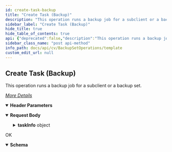 ```yaml
---
id: create-task-backup
title: "Create Task (Backup)"
description: "This operation runs a backup job for a subclient or a backup set."
sidebar_label: "Create Task (Backup)"
hide_title: true
hide_table_of_contents: true
api: {"deprecated":false,"description":"This operation runs a backup job for a subclient or a backup set.\n\n[_More Details_](http://documentation.commvault.com/commvault/v11/article?p=features/rest_api/operations/post_create_task_backup.htm)\n","operationId":"Create Task (Backup)","parameters":[{"description":"","in":"header","name":"Authtoken","required":true,"schema":{"example":"{{TOKEN}}","type":"string"}}],"responses":{"200":{"description":"OK","content":{"application/json":{"schema":{"type":"object","properties":{"taskId":{"type":"integer"},"jobIds":{"type":"array","items":{"type":"string"}}},"x-examples":{"Example 1":{"taskId":124,"jobIds":["301"]}}},"examples":{"POST Create Task (Backup) - This request starts an immediate backup job.":{"value":{"taskId":0,"jobIds":["string"]}}}}}}},"requestBody":{"content":{"application/json":{"schema":{"type":"object","properties":{"taskInfo":{"type":"object","properties":{"associations":{"type":"array","items":{"type":"object","properties":{"applicationId":{"type":"integer"},"clientName":{"type":"string"},"commCellId":{"type":"integer"},"backupsetName":{"type":"string"},"_type_":{"type":"integer"},"appName":{"type":"string"}}}},"task":{"type":"object","properties":{"sequenceNumber":{"type":"integer"},"initiatedFrom":{"type":"integer"},"taskType":{"type":"integer"},"policyType":{"type":"integer"},"taskId":{"type":"integer"},"taskFlags":{"type":"object","properties":{"disabled":{"type":"boolean"}}}}},"subTasks":{"type":"array","items":{"type":"object","properties":{"subTask":{"type":"object","properties":{"subTaskType":{"type":"integer"},"operationType":{"type":"integer"}}},"options":{"type":"object","properties":{"backupOpts":{"type":"object","properties":{"truncateLogsOnSource":{"type":"boolean"},"sybaseSkipFullafterLogBkp":{"type":"boolean"},"backupLevel":{"type":"integer"},"runIncrementalBackup":{"type":"boolean"},"isSpHasInLineCopy":{"type":"boolean"},"runSILOBackup":{"type":"boolean"},"doNotTruncateLog":{"type":"boolean"},"dataOpt":{"type":"object","properties":{"skipCatalogPhaseForSnapBackup":{"type":"boolean"},"followMountPoints":{"type":"boolean"},"enableIndexCheckPointing":{"type":"boolean"},"enforceTransactionLogUsage":{"type":"boolean"},"spaceReclamation":{"type":"boolean"},"skipConsistencyCheck":{"type":"boolean"},"createNewIndex":{"type":"boolean"},"verifySynthFull":{"type":"boolean"}}},"dataPathOpt":{"type":"object","properties":{"mediaAgent":{"type":"object","properties":{"mediaAgentId":{"type":"integer"}}},"library":{"type":"object","properties":{"libraryId":{"type":"integer"}}},"drivePool":{"type":"object","properties":{"drivePoolId":{"type":"integer"}}},"spareGroup":{"type":"object","properties":{"spareMediaGroupId":{"type":"integer"}}},"drive":{"type":"object","properties":{"driveId":{"type":"integer"}}}}},"mediaOpt":{"type":"object","properties":{"markMediaFullOnSuccess":{"type":"boolean"},"numberofDays":{"type":"integer"},"startNewMedia":{"type":"boolean"},"retentionJobType":{"type":"integer"},"allowOtherSchedulesToUseMediaSet":{"type":"boolean"},"reserveResourcesBeforeScan":{"type":"boolean"}}}}},"commonOpts":{"type":"object","properties":{"jobDescription":{"type":"string"},"jobRetryOpts":{"type":"object","properties":{"killRunningJobWhenTotalRunningTimeExpires":{"type":"boolean"},"numberOfRetries":{"type":"integer"},"enableNumberOfRetries":{"type":"boolean"},"runningTime":{"type":"object","properties":{"enableTotalRunningTime":{"type":"boolean"},"totalRunningTime":{"type":"integer"}}}}},"startUpOpts":{"type":"object","properties":{"startInSuspendedState":{"type":"boolean"},"useDefaultPriority":{"type":"boolean"},"priority":{"type":"integer"}}}}}}}}}}}}},"x-examples":{"Example 1":{"taskInfo":{"associations":[{"applicationId":33,"clientName":"{{clientName}}","commCellId":0,"backupsetName":"{{backupsetName}}","_type_":7,"appName":"File System"}],"task":{"sequenceNumber":10,"initiatedFrom":2,"taskType":1,"policyType":0,"taskId":0,"taskFlags":{"disabled":false}},"subTasks":[{"subTask":{"subTaskType":2,"operationType":2},"options":{"backupOpts":{"truncateLogsOnSource":false,"sybaseSkipFullafterLogBkp":false,"backupLevel":1,"runIncrementalBackup":true,"isSpHasInLineCopy":false,"runSILOBackup":false,"doNotTruncateLog":false,"dataOpt":{"skipCatalogPhaseForSnapBackup":false,"followMountPoints":true,"enableIndexCheckPointing":false,"enforceTransactionLogUsage":false,"spaceReclamation":false,"skipConsistencyCheck":false,"createNewIndex":false,"verifySynthFull":false},"dataPathOpt":{"mediaAgent":{"mediaAgentId":0},"library":{"libraryId":0},"drivePool":{"drivePoolId":0},"spareGroup":{"spareMediaGroupId":0},"drive":{"driveId":0}},"mediaOpt":{"markMediaFullOnSuccess":false,"numberofDays":30,"startNewMedia":true,"retentionJobType":2,"allowOtherSchedulesToUseMediaSet":true,"reserveResourcesBeforeScan":false}},"commonOpts":{"jobDescription":"","jobRetryOpts":{"killRunningJobWhenTotalRunningTimeExpires":false,"numberOfRetries":0,"enableNumberOfRetries":false,"runningTime":{"enableTotalRunningTime":false,"totalRunningTime":3600}},"startUpOpts":{"startInSuspendedState":false,"useDefaultPriority":true,"priority":166}}}}]}}}},"examples":{"POST Create Task (Backup) - This request starts an immediate backup job.":{"value":{"taskInfo":{"associations":[{"applicationId":33,"clientName":"{{clientName}}","commCellId":0,"backupsetName":"{{backupsetName}}","_type_":7,"appName":"File System"}],"task":{"sequenceNumber":10,"initiatedFrom":2,"taskType":1,"policyType":0,"taskId":0,"taskFlags":{"disabled":false}},"subTasks":[{"subTask":{"subTaskType":2,"operationType":2},"options":{"backupOpts":{"truncateLogsOnSource":false,"sybaseSkipFullafterLogBkp":false,"backupLevel":1,"runIncrementalBackup":true,"isSpHasInLineCopy":false,"runSILOBackup":false,"doNotTruncateLog":false,"dataOpt":{"skipCatalogPhaseForSnapBackup":false,"followMountPoints":true,"enableIndexCheckPointing":false,"enforceTransactionLogUsage":false,"spaceReclamation":false,"skipConsistencyCheck":false,"createNewIndex":false,"verifySynthFull":false},"dataPathOpt":{"mediaAgent":{"mediaAgentId":0},"library":{"libraryId":0},"drivePool":{"drivePoolId":0},"spareGroup":{"spareMediaGroupId":0},"drive":{"driveId":0}},"mediaOpt":{"markMediaFullOnSuccess":false,"numberofDays":30,"startNewMedia":true,"retentionJobType":2,"allowOtherSchedulesToUseMediaSet":true,"reserveResourcesBeforeScan":false}},"commonOpts":{"jobDescription":"","jobRetryOpts":{"killRunningJobWhenTotalRunningTimeExpires":false,"numberOfRetries":0,"enableNumberOfRetries":false,"runningTime":{"enableTotalRunningTime":false,"totalRunningTime":3600}},"startUpOpts":{"startInSuspendedState":false,"useDefaultPriority":true,"priority":166}}}}]}}},"Create Task (Backup) - This request starts an immediate backup job.":{"value":{"taskInfo":{"associations":[{"applicationId":33,"clientName":"{{clientName}}","commCellId":0,"backupsetName":"defaultBackupSet","_type_":7,"appName":"File System"}],"task":{"sequenceNumber":10,"initiatedFrom":2,"taskType":1,"policyType":0,"taskId":0,"taskFlags":{"disabled":false}},"subTasks":[{"subTask":{"subTaskType":2,"operationType":2},"options":{"backupOpts":{"truncateLogsOnSource":false,"sybaseSkipFullafterLogBkp":false,"backupLevel":1,"runIncrementalBackup":true,"isSpHasInLineCopy":false,"runSILOBackup":false,"doNotTruncateLog":false,"dataOpt":{"skipCatalogPhaseForSnapBackup":false,"followMountPoints":true,"enableIndexCheckPointing":false,"enforceTransactionLogUsage":false,"spaceReclamation":false,"skipConsistencyCheck":false,"createNewIndex":false,"verifySynthFull":false},"dataPathOpt":{"mediaAgent":{"mediaAgentId":0},"library":{"libraryId":0},"drivePool":{"drivePoolId":0},"spareGroup":{"spareMediaGroupId":0},"drive":{"driveId":0}},"mediaOpt":{"markMediaFullOnSuccess":false,"numberofDays":30,"startNewMedia":true,"retentionJobType":2,"allowOtherSchedulesToUseMediaSet":true,"reserveResourcesBeforeScan":false}},"commonOpts":{"jobDescription":"","jobRetryOpts":{"killRunningJobWhenTotalRunningTimeExpires":false,"numberOfRetries":0,"enableNumberOfRetries":false,"runningTime":{"enableTotalRunningTime":false,"totalRunningTime":3600}},"startUpOpts":{"startInSuspendedState":false,"useDefaultPriority":true,"priority":166}}}}]}}}}}}},"tags":["Backup Set Operations"],"method":"post","path":"/CreateTask","servers":[{"url":"http://{hostname}/webconsole/api","variables":{"hostname":{"default":"localhost","description":"Webconsole"}}}],"jsonRequestBodyExample":{"taskInfo":{"associations":[{"applicationId":0,"clientName":"string","commCellId":0,"backupsetName":"string","_type_":0,"appName":"string"}],"task":{"sequenceNumber":0,"initiatedFrom":0,"taskType":0,"policyType":0,"taskId":0,"taskFlags":{"disabled":true}},"subTasks":[{"subTask":{"subTaskType":0,"operationType":0},"options":{"backupOpts":{"truncateLogsOnSource":true,"sybaseSkipFullafterLogBkp":true,"backupLevel":0,"runIncrementalBackup":true,"isSpHasInLineCopy":true,"runSILOBackup":true,"doNotTruncateLog":true,"dataOpt":{"skipCatalogPhaseForSnapBackup":true,"followMountPoints":true,"enableIndexCheckPointing":true,"enforceTransactionLogUsage":true,"spaceReclamation":true,"skipConsistencyCheck":true,"createNewIndex":true,"verifySynthFull":true},"dataPathOpt":{"mediaAgent":{"mediaAgentId":0},"library":{"libraryId":0},"drivePool":{"drivePoolId":0},"spareGroup":{"spareMediaGroupId":0},"drive":{"driveId":0}},"mediaOpt":{"markMediaFullOnSuccess":true,"numberofDays":0,"startNewMedia":true,"retentionJobType":0,"allowOtherSchedulesToUseMediaSet":true,"reserveResourcesBeforeScan":true}},"commonOpts":{"jobDescription":"string","jobRetryOpts":{"killRunningJobWhenTotalRunningTimeExpires":true,"numberOfRetries":0,"enableNumberOfRetries":true,"runningTime":{"enableTotalRunningTime":true,"totalRunningTime":0}},"startUpOpts":{"startInSuspendedState":true,"useDefaultPriority":true,"priority":0}}}}]}},"info":{"title":"Template","contact":{},"version":"1.0","description":"Template"},"postman":{"name":"Create Task (Backup)","description":{"content":"This operation runs a backup job for a subclient or a backup set.\n\n[_More Details_](http://documentation.commvault.com/commvault/v11/article?p=features/rest_api/operations/post_create_task_backup.htm)\n","type":"text/plain"},"url":{"path":["CreateTask"],"host":["{{baseUrl}}"],"query":[],"variable":[]},"header":[{"disabled":false,"description":{"content":"(Required) ","type":"text/plain"},"key":"Authtoken","value":""},{"key":"Content-Type","value":"application/json"},{"key":"Accept","value":"application/json"}],"method":"POST","body":{"mode":"raw","raw":"\"\"","options":{"raw":{"language":"json"}}}}}
sidebar_class_name: "post api-method"
info_path: docs/api/cv/BackupSetOperations/template
custom_edit_url: null
---
```



## Create Task (Backup)



This operation runs a backup job for a subclient or a backup set.

[_More Details_](http://documentation.commvault.com/commvault/v11/article?p=features/rest_api/operations/post_create_task_backup.htm)


<details style={{"marginBottom":"1rem"}} data-collapsed={false} open={true}><summary style={{}}><strong>Header Parameters</strong></summary><div><ul><ParamsItem className={"paramsItem"} param={{"description":"","in":"header","name":"Authtoken","required":true,"schema":{"example":"{{TOKEN}}","type":"string"}}}></ParamsItem></ul></div></details><MimeTabs><TabItem label={"application/json"} value={"application/json-schema"}><details style={{}} data-collapsed={false} open={true}><summary style={{"textAlign":"left"}}><strong>Request Body</strong></summary><div style={{"textAlign":"left","marginLeft":"1rem"}}></div><ul style={{"marginLeft":"1rem"}}><SchemaItem collapsible={true} className={"schemaItem"}><details style={{}}><summary style={{}}><strong>taskInfo</strong><span style={{"opacity":"0.6"}}> object</span></summary><div style={{"marginLeft":"1rem"}}><SchemaItem collapsible={true} className={"schemaItem"}><details style={{}}><summary style={{}}><strong>associations</strong><span style={{"opacity":"0.6"}}> object[]</span></summary><div style={{"marginLeft":"1rem"}}><SchemaItem collapsible={false} name={"applicationId"} required={false} deprecated={undefined} schemaDescription={undefined} schemaName={"integer"} qualifierMessage={undefined} defaultValue={undefined}></SchemaItem><SchemaItem collapsible={false} name={"clientName"} required={false} deprecated={undefined} schemaDescription={undefined} schemaName={"string"} qualifierMessage={undefined} defaultValue={undefined}></SchemaItem><SchemaItem collapsible={false} name={"commCellId"} required={false} deprecated={undefined} schemaDescription={undefined} schemaName={"integer"} qualifierMessage={undefined} defaultValue={undefined}></SchemaItem><SchemaItem collapsible={false} name={"backupsetName"} required={false} deprecated={undefined} schemaDescription={undefined} schemaName={"string"} qualifierMessage={undefined} defaultValue={undefined}></SchemaItem><SchemaItem collapsible={false} name={"_type_"} required={false} deprecated={undefined} schemaDescription={undefined} schemaName={"integer"} qualifierMessage={undefined} defaultValue={undefined}></SchemaItem><SchemaItem collapsible={false} name={"appName"} required={false} deprecated={undefined} schemaDescription={undefined} schemaName={"string"} qualifierMessage={undefined} defaultValue={undefined}></SchemaItem></div></details></SchemaItem><SchemaItem collapsible={true} className={"schemaItem"}><details style={{}}><summary style={{}}><strong>task</strong><span style={{"opacity":"0.6"}}> object</span></summary><div style={{"marginLeft":"1rem"}}><SchemaItem collapsible={false} name={"sequenceNumber"} required={false} deprecated={undefined} schemaDescription={undefined} schemaName={"integer"} qualifierMessage={undefined} defaultValue={undefined}></SchemaItem><SchemaItem collapsible={false} name={"initiatedFrom"} required={false} deprecated={undefined} schemaDescription={undefined} schemaName={"integer"} qualifierMessage={undefined} defaultValue={undefined}></SchemaItem><SchemaItem collapsible={false} name={"taskType"} required={false} deprecated={undefined} schemaDescription={undefined} schemaName={"integer"} qualifierMessage={undefined} defaultValue={undefined}></SchemaItem><SchemaItem collapsible={false} name={"policyType"} required={false} deprecated={undefined} schemaDescription={undefined} schemaName={"integer"} qualifierMessage={undefined} defaultValue={undefined}></SchemaItem><SchemaItem collapsible={false} name={"taskId"} required={false} deprecated={undefined} schemaDescription={undefined} schemaName={"integer"} qualifierMessage={undefined} defaultValue={undefined}></SchemaItem><SchemaItem collapsible={true} className={"schemaItem"}><details style={{}}><summary style={{}}><strong>taskFlags</strong><span style={{"opacity":"0.6"}}> object</span></summary><div style={{"marginLeft":"1rem"}}><SchemaItem collapsible={false} name={"disabled"} required={false} deprecated={undefined} schemaDescription={undefined} schemaName={"boolean"} qualifierMessage={undefined} defaultValue={undefined}></SchemaItem></div></details></SchemaItem></div></details></SchemaItem><SchemaItem collapsible={true} className={"schemaItem"}><details style={{}}><summary style={{}}><strong>subTasks</strong><span style={{"opacity":"0.6"}}> object[]</span></summary><div style={{"marginLeft":"1rem"}}><SchemaItem collapsible={true} className={"schemaItem"}><details style={{}}><summary style={{}}><strong>subTask</strong><span style={{"opacity":"0.6"}}> object</span></summary><div style={{"marginLeft":"1rem"}}><SchemaItem collapsible={false} name={"subTaskType"} required={false} deprecated={undefined} schemaDescription={undefined} schemaName={"integer"} qualifierMessage={undefined} defaultValue={undefined}></SchemaItem><SchemaItem collapsible={false} name={"operationType"} required={false} deprecated={undefined} schemaDescription={undefined} schemaName={"integer"} qualifierMessage={undefined} defaultValue={undefined}></SchemaItem></div></details></SchemaItem><SchemaItem collapsible={true} className={"schemaItem"}><details style={{}}><summary style={{}}><strong>options</strong><span style={{"opacity":"0.6"}}> object</span></summary><div style={{"marginLeft":"1rem"}}><SchemaItem collapsible={true} className={"schemaItem"}><details style={{}}><summary style={{}}><strong>backupOpts</strong><span style={{"opacity":"0.6"}}> object</span></summary><div style={{"marginLeft":"1rem"}}><SchemaItem collapsible={false} name={"truncateLogsOnSource"} required={false} deprecated={undefined} schemaDescription={undefined} schemaName={"boolean"} qualifierMessage={undefined} defaultValue={undefined}></SchemaItem><SchemaItem collapsible={false} name={"sybaseSkipFullafterLogBkp"} required={false} deprecated={undefined} schemaDescription={undefined} schemaName={"boolean"} qualifierMessage={undefined} defaultValue={undefined}></SchemaItem><SchemaItem collapsible={false} name={"backupLevel"} required={false} deprecated={undefined} schemaDescription={undefined} schemaName={"integer"} qualifierMessage={undefined} defaultValue={undefined}></SchemaItem><SchemaItem collapsible={false} name={"runIncrementalBackup"} required={false} deprecated={undefined} schemaDescription={undefined} schemaName={"boolean"} qualifierMessage={undefined} defaultValue={undefined}></SchemaItem><SchemaItem collapsible={false} name={"isSpHasInLineCopy"} required={false} deprecated={undefined} schemaDescription={undefined} schemaName={"boolean"} qualifierMessage={undefined} defaultValue={undefined}></SchemaItem><SchemaItem collapsible={false} name={"runSILOBackup"} required={false} deprecated={undefined} schemaDescription={undefined} schemaName={"boolean"} qualifierMessage={undefined} defaultValue={undefined}></SchemaItem><SchemaItem collapsible={false} name={"doNotTruncateLog"} required={false} deprecated={undefined} schemaDescription={undefined} schemaName={"boolean"} qualifierMessage={undefined} defaultValue={undefined}></SchemaItem><SchemaItem collapsible={true} className={"schemaItem"}><details style={{}}><summary style={{}}><strong>dataOpt</strong><span style={{"opacity":"0.6"}}> object</span></summary><div style={{"marginLeft":"1rem"}}><SchemaItem collapsible={false} name={"skipCatalogPhaseForSnapBackup"} required={false} deprecated={undefined} schemaDescription={undefined} schemaName={"boolean"} qualifierMessage={undefined} defaultValue={undefined}></SchemaItem><SchemaItem collapsible={false} name={"followMountPoints"} required={false} deprecated={undefined} schemaDescription={undefined} schemaName={"boolean"} qualifierMessage={undefined} defaultValue={undefined}></SchemaItem><SchemaItem collapsible={false} name={"enableIndexCheckPointing"} required={false} deprecated={undefined} schemaDescription={undefined} schemaName={"boolean"} qualifierMessage={undefined} defaultValue={undefined}></SchemaItem><SchemaItem collapsible={false} name={"enforceTransactionLogUsage"} required={false} deprecated={undefined} schemaDescription={undefined} schemaName={"boolean"} qualifierMessage={undefined} defaultValue={undefined}></SchemaItem><SchemaItem collapsible={false} name={"spaceReclamation"} required={false} deprecated={undefined} schemaDescription={undefined} schemaName={"boolean"} qualifierMessage={undefined} defaultValue={undefined}></SchemaItem><SchemaItem collapsible={false} name={"skipConsistencyCheck"} required={false} deprecated={undefined} schemaDescription={undefined} schemaName={"boolean"} qualifierMessage={undefined} defaultValue={undefined}></SchemaItem><SchemaItem collapsible={false} name={"createNewIndex"} required={false} deprecated={undefined} schemaDescription={undefined} schemaName={"boolean"} qualifierMessage={undefined} defaultValue={undefined}></SchemaItem><SchemaItem collapsible={false} name={"verifySynthFull"} required={false} deprecated={undefined} schemaDescription={undefined} schemaName={"boolean"} qualifierMessage={undefined} defaultValue={undefined}></SchemaItem></div></details></SchemaItem><SchemaItem collapsible={true} className={"schemaItem"}><details style={{}}><summary style={{}}><strong>dataPathOpt</strong><span style={{"opacity":"0.6"}}> object</span></summary><div style={{"marginLeft":"1rem"}}><SchemaItem collapsible={true} className={"schemaItem"}><details style={{}}><summary style={{}}><strong>mediaAgent</strong><span style={{"opacity":"0.6"}}> object</span></summary><div style={{"marginLeft":"1rem"}}><SchemaItem collapsible={false} name={"mediaAgentId"} required={false} deprecated={undefined} schemaDescription={undefined} schemaName={"integer"} qualifierMessage={undefined} defaultValue={undefined}></SchemaItem></div></details></SchemaItem><SchemaItem collapsible={true} className={"schemaItem"}><details style={{}}><summary style={{}}><strong>library</strong><span style={{"opacity":"0.6"}}> object</span></summary><div style={{"marginLeft":"1rem"}}><SchemaItem collapsible={false} name={"libraryId"} required={false} deprecated={undefined} schemaDescription={undefined} schemaName={"integer"} qualifierMessage={undefined} defaultValue={undefined}></SchemaItem></div></details></SchemaItem><SchemaItem collapsible={true} className={"schemaItem"}><details style={{}}><summary style={{}}><strong>drivePool</strong><span style={{"opacity":"0.6"}}> object</span></summary><div style={{"marginLeft":"1rem"}}><SchemaItem collapsible={false} name={"drivePoolId"} required={false} deprecated={undefined} schemaDescription={undefined} schemaName={"integer"} qualifierMessage={undefined} defaultValue={undefined}></SchemaItem></div></details></SchemaItem><SchemaItem collapsible={true} className={"schemaItem"}><details style={{}}><summary style={{}}><strong>spareGroup</strong><span style={{"opacity":"0.6"}}> object</span></summary><div style={{"marginLeft":"1rem"}}><SchemaItem collapsible={false} name={"spareMediaGroupId"} required={false} deprecated={undefined} schemaDescription={undefined} schemaName={"integer"} qualifierMessage={undefined} defaultValue={undefined}></SchemaItem></div></details></SchemaItem><SchemaItem collapsible={true} className={"schemaItem"}><details style={{}}><summary style={{}}><strong>drive</strong><span style={{"opacity":"0.6"}}> object</span></summary><div style={{"marginLeft":"1rem"}}><SchemaItem collapsible={false} name={"driveId"} required={false} deprecated={undefined} schemaDescription={undefined} schemaName={"integer"} qualifierMessage={undefined} defaultValue={undefined}></SchemaItem></div></details></SchemaItem></div></details></SchemaItem><SchemaItem collapsible={true} className={"schemaItem"}><details style={{}}><summary style={{}}><strong>mediaOpt</strong><span style={{"opacity":"0.6"}}> object</span></summary><div style={{"marginLeft":"1rem"}}><SchemaItem collapsible={false} name={"markMediaFullOnSuccess"} required={false} deprecated={undefined} schemaDescription={undefined} schemaName={"boolean"} qualifierMessage={undefined} defaultValue={undefined}></SchemaItem><SchemaItem collapsible={false} name={"numberofDays"} required={false} deprecated={undefined} schemaDescription={undefined} schemaName={"integer"} qualifierMessage={undefined} defaultValue={undefined}></SchemaItem><SchemaItem collapsible={false} name={"startNewMedia"} required={false} deprecated={undefined} schemaDescription={undefined} schemaName={"boolean"} qualifierMessage={undefined} defaultValue={undefined}></SchemaItem><SchemaItem collapsible={false} name={"retentionJobType"} required={false} deprecated={undefined} schemaDescription={undefined} schemaName={"integer"} qualifierMessage={undefined} defaultValue={undefined}></SchemaItem><SchemaItem collapsible={false} name={"allowOtherSchedulesToUseMediaSet"} required={false} deprecated={undefined} schemaDescription={undefined} schemaName={"boolean"} qualifierMessage={undefined} defaultValue={undefined}></SchemaItem><SchemaItem collapsible={false} name={"reserveResourcesBeforeScan"} required={false} deprecated={undefined} schemaDescription={undefined} schemaName={"boolean"} qualifierMessage={undefined} defaultValue={undefined}></SchemaItem></div></details></SchemaItem></div></details></SchemaItem><SchemaItem collapsible={true} className={"schemaItem"}><details style={{}}><summary style={{}}><strong>commonOpts</strong><span style={{"opacity":"0.6"}}> object</span></summary><div style={{"marginLeft":"1rem"}}><SchemaItem collapsible={false} name={"jobDescription"} required={false} deprecated={undefined} schemaDescription={undefined} schemaName={"string"} qualifierMessage={undefined} defaultValue={undefined}></SchemaItem><SchemaItem collapsible={true} className={"schemaItem"}><details style={{}}><summary style={{}}><strong>jobRetryOpts</strong><span style={{"opacity":"0.6"}}> object</span></summary><div style={{"marginLeft":"1rem"}}><SchemaItem collapsible={false} name={"killRunningJobWhenTotalRunningTimeExpires"} required={false} deprecated={undefined} schemaDescription={undefined} schemaName={"boolean"} qualifierMessage={undefined} defaultValue={undefined}></SchemaItem><SchemaItem collapsible={false} name={"numberOfRetries"} required={false} deprecated={undefined} schemaDescription={undefined} schemaName={"integer"} qualifierMessage={undefined} defaultValue={undefined}></SchemaItem><SchemaItem collapsible={false} name={"enableNumberOfRetries"} required={false} deprecated={undefined} schemaDescription={undefined} schemaName={"boolean"} qualifierMessage={undefined} defaultValue={undefined}></SchemaItem><SchemaItem collapsible={true} className={"schemaItem"}><details style={{}}><summary style={{}}><strong>runningTime</strong><span style={{"opacity":"0.6"}}> object</span></summary><div style={{"marginLeft":"1rem"}}><SchemaItem collapsible={false} name={"enableTotalRunningTime"} required={false} deprecated={undefined} schemaDescription={undefined} schemaName={"boolean"} qualifierMessage={undefined} defaultValue={undefined}></SchemaItem><SchemaItem collapsible={false} name={"totalRunningTime"} required={false} deprecated={undefined} schemaDescription={undefined} schemaName={"integer"} qualifierMessage={undefined} defaultValue={undefined}></SchemaItem></div></details></SchemaItem></div></details></SchemaItem><SchemaItem collapsible={true} className={"schemaItem"}><details style={{}}><summary style={{}}><strong>startUpOpts</strong><span style={{"opacity":"0.6"}}> object</span></summary><div style={{"marginLeft":"1rem"}}><SchemaItem collapsible={false} name={"startInSuspendedState"} required={false} deprecated={undefined} schemaDescription={undefined} schemaName={"boolean"} qualifierMessage={undefined} defaultValue={undefined}></SchemaItem><SchemaItem collapsible={false} name={"useDefaultPriority"} required={false} deprecated={undefined} schemaDescription={undefined} schemaName={"boolean"} qualifierMessage={undefined} defaultValue={undefined}></SchemaItem><SchemaItem collapsible={false} name={"priority"} required={false} deprecated={undefined} schemaDescription={undefined} schemaName={"integer"} qualifierMessage={undefined} defaultValue={undefined}></SchemaItem></div></details></SchemaItem></div></details></SchemaItem></div></details></SchemaItem></div></details></SchemaItem></div></details></SchemaItem></ul></details></TabItem></MimeTabs><div><ApiTabs><TabItem label={"200"} value={"200"}><div>

OK

</div><div><MimeTabs schemaType={"response"}><TabItem label={"application/json"} value={"application/json"}><SchemaTabs><TabItem label={"Schema"} value={"Schema"}><details style={{}} data-collapsed={false} open={true}><summary style={{"textAlign":"left"}}><strong>Schema</strong></summary><div style={{"textAlign":"left","marginLeft":"1rem"}}></div><ul style={{"marginLeft":"1rem"}}><SchemaItem collapsible={false} name={"taskId"} required={false} deprecated={undefined} schemaDescription={undefined} schemaName={"integer"} qualifierMessage={undefined} defaultValue={undefined}></SchemaItem><SchemaItem collapsible={false} name={"jobIds"} required={false} deprecated={undefined} schemaDescription={undefined} schemaName={"string[]"} qualifierMessage={undefined} defaultValue={undefined}></SchemaItem></ul></details></TabItem><TabItem label={"Example (from schema)"} value={"Example (from schema)"}><ResponseSamples responseExample={"{\n  \"taskId\": 0,\n  \"jobIds\": [\n    \"string\"\n  ]\n}"} language={"json"}></ResponseSamples></TabItem><TabItem label={" P O S T  Create  Task ( Backup) -  This request starts an immediate backup job."} value={" P O S T  Create  Task ( Backup) -  This request starts an immediate backup job."}><ResponseSamples responseExample={"{\n  \"taskId\": 0,\n  \"jobIds\": [\n    \"string\"\n  ]\n}"} language={"json"}></ResponseSamples></TabItem></SchemaTabs></TabItem></MimeTabs></div></TabItem></ApiTabs></div>
      